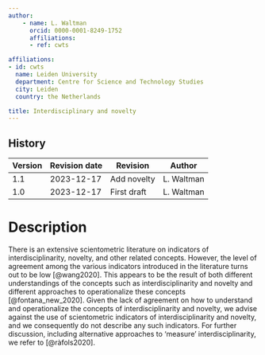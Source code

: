 ```yaml
---
author:
    - name: L. Waltman
      orcid: 0000-0001-8249-1752
      affiliations:
      - ref: cwts

affiliations:
- id: cwts
  name: Leiden University
  department: Centre for Science and Technology Studies
  city: Leiden
  country: the Netherlands

title: Interdisciplinary and novelty
---
```



::: {.callout collapse="true"}


# History

| Version | Revision date | Revision    | Author     |
|---------|---------------|-------------|------------|
| 1.1     | 2023-12-17    | Add novelty | L. Waltman |
| 1.0     | 2023-12-17    | First draft | L. Waltman |

:::

# Description

There is an extensive scientometric literature on indicators of interdisciplinarity, novelty, and other related concepts. However, the level of agreement among the various indicators introduced in the literature turns out to be low [@wang2020]. This appears to be the result of both different understandings of the concepts such as interdisciplinarity and novelty and different approaches to operationalize these concepts [@fontana_new_2020]. Given the lack of agreement on how to understand and operationalize the concepts of interdisciplinarity and novelty, we advise against the use of scientometric indicators of interdisciplinarity and novelty, and we consequently do not describe any such indicators. For further discussion, including alternative approaches to 'measure' interdisciplinarity, we refer to [@ràfols2020].
